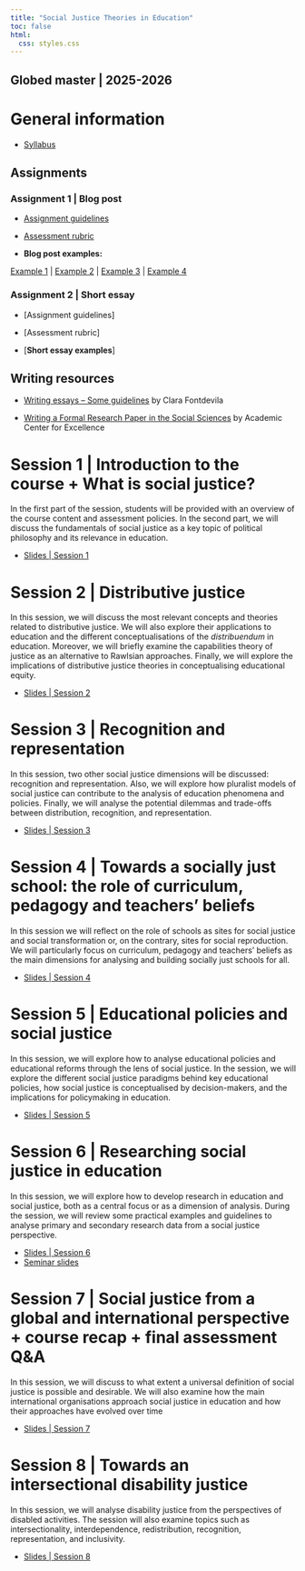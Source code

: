 ```yaml
---
title: "Social Justice Theories in Education"
toc: false
html:
  css: styles.css
---
```


## **Globed master \| 2025-2026**

# General information

-   [Syllabus](https://drive.google.com/file/d/1Cgxrc79P6NPiCZ_tgpSuePkKHUJwk4mO/view?usp=sharing)

## Assignments

### Assignment 1 \| Blog post

-   [Assignment guidelines](https://drive.google.com/file/d/1ttGgWfnHxc9I05uoZWUmBdxCSNUnsPtw/view?usp=sharing)

-   [Assessment rubric](https://drive.google.com/file/d/1ktVgVK2AHmbQ1YpdgTHvVEnVbn-j5cxZ/view?usp=sharing)

-   **Blog post examples:**

[Example 1](https://drive.google.com/file/d/1Kg_AfT-8gWb2GsSd7uZPgEqu2DcXt2UD/view?usp=sharing) \| [Example 2](https://drive.google.com/file/d/18n1MLcX_TuPahAl1zpcOmgEtvwywG72r/view?usp=sharing) \| [Example 3](https://drive.google.com/file/d/16KpECeT7zPksqsUtzInAj6ef1qON94Jw/view?usp=sharing) \| [Example 4](https://drive.google.com/file/d/1zPvtYvtehgiCQ0rJnpmw3CyUB-_yMu-B/view?usp=sharing)

::: hidden
### Assignment 2 \| Short essay

-   \[Assignment guidelines\]

-   \[Assessment rubric\]

-   \[**Short essay examples**\]
:::

## Writing resources

-   [Writing essays – Some guidelines](https://drive.google.com/file/d/1uelVt2zKkggmUMRNj5QsEkNk9SBBrotz/view?usp=sharing) by Clara Fontdevila

-   [Writing a Formal Research Paper in the Social Sciences](https://drive.google.com/file/d/1W34cCqDxN9YYbnO5ZfisPvGjJ7rkgcQH/view?usp=sharing) by Academic Center for Excellence

# Session 1 \| Introduction to the course + What is social justice?

In the first part of the session, students will be provided with an overview of the course content and assessment policies. In the second part, we will discuss the fundamentals of social justice as a key topic of political philosophy and its relevance in education.

-   [Slides \| Session 1](https://drive.google.com/file/d/1O1bwBWjf6XJBFAzklj5TDepg-E-l0JKY/view?usp=sharing)

# Session 2 \| Distributive justice

In this session, we will discuss the most relevant concepts and theories related to distributive justice. We will also explore their applications to education and the different conceptualisations of the *distribuendum* in education. Moreover, we will briefly examine the capabilities theory of justice as an alternative to Rawlsian approaches. Finally, we will explore the implications of distributive justice theories in conceptualising educational equity.

-   [Slides \| Session 2](https://drive.google.com/file/d/1-qhUujSUmqZ64JkGfHqd_lnqbuWMAjE5/view?usp=sharing)

::: hidden
# Session 3 \| Recognition and representation

In this session, two other social justice dimensions will be discussed: recognition and representation. Also, we will explore how pluralist models of social justice can contribute to the analysis of education phenomena and policies. Finally, we will analyse the potential dilemmas and trade-offs between distribution, recognition, and representation.

-   [Slides \| Session 3](https://drive.google.com/file/d/18aDskWRlQlm4rAfowcBZL1bdQYOEyWlv/view?usp=sharing)

# Session 4 \| Towards a socially just school: the role of curriculum, pedagogy and teachers' beliefs

In this session we will reflect on the role of schools as sites for social justice and social transformation or, on the contrary, sites for social reproduction. We will particularly focus on curriculum, pedagogy and teachers’ beliefs as the main dimensions for analysing and building socially just schools for all.

-   [Slides \| Session 4](https://drive.google.com/file/d/1lpqlj8s-Gr8pOg3_03YmD0XGhhSUOXrQ/view?usp=sharing)

# Session 5 \| Educational policies and social justice

In this session, we will explore how to analyse educational policies and educational reforms through the lens of social justice. In the session, we will explore the different social justice paradigms behind key educational policies, how social justice is conceptualised by decision-makers, and the implications for policymaking in education.

-   [Slides \| Session 5](https://drive.google.com/file/d/1q-Ypfkse-aOFv9DUDWvN09DyvvAAKcCB/view?usp=sharing)

# Session 6 \| Researching social justice in education

In this session, we will explore how to develop research in education and social justice, both as a central focus or as a dimension of analysis. During the session, we will review some practical examples and guidelines to analyse primary and secondary research data from a social justice perspective.

-   [Slides \| Session 6](https://drive.google.com/file/d/1qCFOsdmZ3Rcz97uVabWHFFNtigasWwL7/view?usp=sharing)
-   [Seminar slides](https://drive.google.com/file/d/178UJ9f0hu9UrNmKwpMMdpkttLcTytwwQ/view?usp=sharing)

# Session 7 \| Social justice from a global and international perspective + course recap + final assessment Q&A

In this session, we will discuss to what extent a universal definition of social justice is possible and desirable. We will also examine how the main international organisations approach social justice in education and how their approaches have evolved over time

-   [Slides \| Session 7](https://drive.google.com/file/d/1B31bAoWfhXt0lPyjBG00AVwVee1QHtxv/view?usp=sharing)

# Session 8 \| Towards an intersectional disability justice

In this session, we will analyse disability justice from the perspectives of disabled activities. The session will also examine topics such as intersectionality, interdependence, redistribution, recognition, representation, and inclusivity.

-   [Slides \| Session 8](https://drive.google.com/file/d/1Oi6adfnAHj8_SI-Nv-gttKwiZTcCr4B3/view?usp=sharing)
:::
